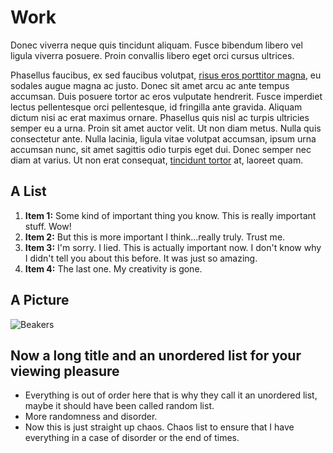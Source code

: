 <Seo
  title="Work"
  description="Here are some of my great rocket ship designs. As you can see I moved from cardboard, to plastics, and now have graduated to milk crates.  Pretty soon I will take off."
/>

# Work

Donec viverra neque quis tincidunt aliquam. Fusce bibendum libero vel ligula viverra posuere. Proin convallis libero eget orci cursus ultrices.

Phasellus faucibus, ex sed faucibus volutpat, [risus eros porttitor magna](https://www.google.com), eu sodales augue magna ac justo. Donec sit amet arcu ac ante tempus accumsan. Duis posuere tortor ac eros vulputate hendrerit. Fusce imperdiet lectus pellentesque orci pellentesque, id fringilla ante gravida. Aliquam dictum nisi ac erat maximus ornare. Phasellus quis nisl ac turpis ultricies semper eu a urna. Proin sit amet auctor velit. Ut non diam metus. Nulla quis consectetur ante. Nulla lacinia, ligula vitae volutpat accumsan, ipsum urna accumsan nunc, sit amet sagittis odio turpis eget dui. Donec semper nec diam at varius. Ut non erat consequat, [tincidunt tortor](https://www.google.com) at, laoreet quam.

## A List

1. **Item 1:** Some kind of important thing you know. This is really important stuff. Wow!
1. **Item 2:** But this is more important I think...really truly. Trust me.
1. **Item 3:** I'm sorry. I lied. This is actually important now. I don't know why I didn't tell you about this before. It was just so amazing.
1. **Item 4:** The last one. My creativity is gone.

## A Picture

![Beakers](../assets/image1.jpg)

## Now a long title and an unordered list for your viewing pleasure

- Everything is out of order here that is why they call it an unordered list, maybe it should have been called random list.
- More randomness and disorder.
- Now this is just straight up chaos. Chaos list to ensure that I have everything in a case of disorder or the end of times.
